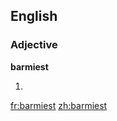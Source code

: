 ==English==

===Adjective===
'''barmiest'''

# {{superlative of|barmy}}

[[fr:barmiest]]
[[zh:barmiest]]